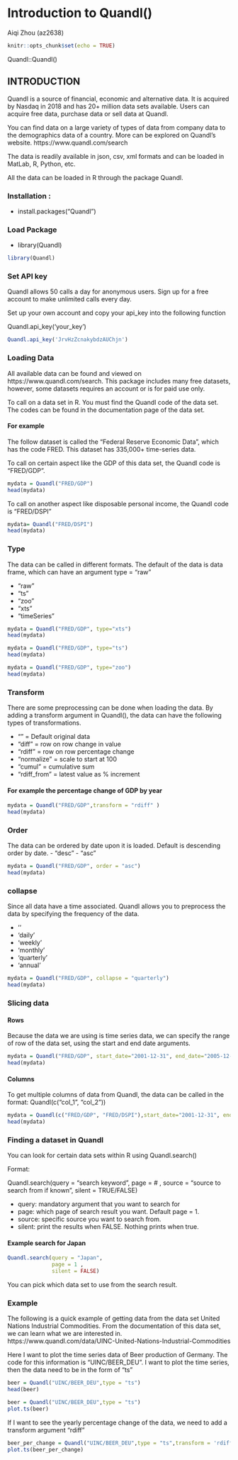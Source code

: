 # Introduction to Quandl()

Aiqi Zhou (az2638)

```r
knitr::opts_chunk$set(echo = TRUE)
```



Quandl::Quandl() 

## INTRODUCTION 

Quandl is a source of financial, economic and alternative data. It is acquired by Nasdaq in 2018 and has 20+ million data sets available. Users can acquire free data, purchase data or sell data at Quandl.

You can find data on a large variety of types of data from company data to the demographics data of a country. 
More can be explored on Quandl's website. https://www.quandl.com/search

The data is readily available in json, csv, xml formats and can be loaded in MatLab, R, Python, etc. 

All the data can be loaded in R through the package Quandl.


### Installation :

- install.packages("Quandl")

### Load Package 
- library(Quandl)

```r
library(Quandl)
```

### Set API key 

Quandl allows 50 calls a day for anonymous users.
Sign up for a free account to make unlimited calls every day.

Set up your own account and copy your api_key into the following function 

Quandl.api_key('your_key')

```r
Quandl.api_key('JrvHzZcnakybdzAUChjn')
```



### Loading Data 

All available data can be found and viewed on https://www.quandl.com/search.
This package includes many free datasets, however, some datasets requires an account or is for paid use only.

To call on a data set in R. You must find the Quandl code of the data set. The codes can be found in the documentation page of the data set.

#### For example 

The follow dataset is called the "Federal Reserve Economic Data", which has the code FRED. 
This dataset has 335,000+ time-series data.

To call on certain aspect like the GDP of this data set, the Quandl code is "FRED/GDP".

```r

mydata = Quandl("FRED/GDP")
head(mydata)

```
To call on another aspect like disposable personal income, the Quandl code is "FRED/DSPI"

```r
mydata= Quandl("FRED/DSPI")
head(mydata)

```

### Type

The data can be called in different formats.
The default of the data is data frame, which can have an argument type = "raw"

- "raw"
- "ts"
- "zoo"
- "xts"
- "timeSeries"


```r
mydata = Quandl("FRED/GDP", type="xts")
head(mydata)
```
```r
mydata = Quandl("FRED/GDP", type="ts")
head(mydata)

```

```r
mydata = Quandl("FRED/GDP", type="zoo")
head(mydata)

```

### Transform 

There are some preprocessing can be done when loading the data. By adding a transform argument in Quandl(), the data can have the following types of transformations.

- "" = Default original data
- "diff" = row on row change in value
- "rdiff" = row on row percentage change
- "normalize" = scale to start at 100
- "cumul" = cumulative sum
- "rdiff_from" = latest value as % increment 

#### For example the percentage change of GDP by year

```r
mydata = Quandl("FRED/GDP",transform = "rdiff" )
head(mydata)
```

### Order 

The data can be ordered by date upon it is loaded.
Default is descending order by date.
- "desc"
- "asc"

```r
mydata = Quandl("FRED/GDP", order = "asc")
head(mydata)

```
### collapse

Since all data have a time associated. Quandl allows you to preprocess the data by specifying the frequency of the data.

- ''
- 'daily'
- 'weekly'
- 'monthly'
- 'quarterly'
- 'annual'

```r
mydata = Quandl("FRED/GDP", collapse = "quarterly")
head(mydata)
```




### Slicing data 

#### Rows
Because the data we are using is time series data, we can specify the range of row of the data set, using the start and end date arguments.

```r
mydata = Quandl("FRED/GDP", start_date="2001-12-31", end_date="2005-12-31")
head(mydata)
```

#### Columns
To get multiple columns of data from Quandl, the data can be called in the format: Quandl(c("col_1", "col_2"))

```r
mydata = Quandl(c("FRED/GDP", "FRED/DSPI"),start_date="2001-12-31", end_date="2005-12-31")
head(mydata)
```



### Finding a dataset in Quandl 

You can look for certain data sets within R using Quandl.search()

Format: 

Quandl.search(query = "search keyword", 
              page = # , 
              source = "source to search from if known", 
              silent = TRUE/FALSE)
              
- query: mandatory argument that you want to search for
- page: which page of search result you want. Default page = 1.
- source: specific source you want to search from.
- silent: print the results when FALSE. Nothing prints when true.

#### Example search for Japan 
```r
Quandl.search(query = "Japan", 
              page = 1 , 
              silent = FALSE)
```
You can pick which data set to use from the search result.

### Example 

The following is a quick example of getting data from the data set United Nations Industrial Commodities. 
From the documentation of this data set, we can learn what we are interested in. https://www.quandl.com/data/UINC-United-Nations-Industrial-Commodities

Here I want to plot the time series data of Beer production of Germany. The code for this information is "UINC/BEER_DEU".
I want to plot the time series, then the data need to be in the form of "ts"

```r
beer = Quandl("UINC/BEER_DEU",type = "ts")
head(beer)
```

```r
beer = Quandl("UINC/BEER_DEU",type = "ts")
plot.ts(beer)
```
If I want to see the yearly percentage change of the data, we need to add a transform argument "rdiff"
```r
beer_per_change = Quandl("UINC/BEER_DEU",type = "ts",transform = 'rdiff')
plot.ts(beer_per_change)

```




